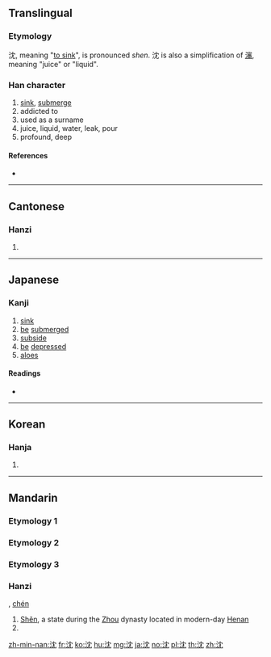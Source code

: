 {{also|沉|瀋|渖}}
==Translingual==

===Etymology===
{{Han etyl}}
沈, meaning "[[sink#Verb|to sink]]", is pronounced ''shen''. 沈 is also a simplification of [[瀋]], meaning "juice" or "liquid".

===Han character===
{{Han char|rn=85|rad=水|as=04|sn=7|four=34112|canj=ELBU}}

# [[sink]], [[submerge]]
# addicted to
# used as a surname
# juice, liquid, water, leak, pour
# profound, deep

====References====
* {{Han ref|kx=0610.060|dkj=17189|dj=1002.150|hdz=31572.070|uh=6C88|ud=27784|bh=A848|bd=43080}}

----

==Cantonese==

===Hanzi===
{{yue-hanzi|jyut=|y=[[sam2]]|tra=瀋}}

# {{defn|lang=yue|sort=水04}}

----

==Japanese==

===Kanji===
{{ja-kanji|grade=c|rs=水04}}

# [[sink]]
# [[be]] [[submerged]]
# [[subside]]
# [[be]] [[depressed]]
# [[aloes]]

====Readings====
* {{ja-readings|goon=[[しん]] (shin), [[じん]] (jin)|kanon=[[しん]] (shin), [[ちん]] (chin)|kun=[[しずむ]] (shizumu), [[しずめる]] (shizumeru)}}

----

==Korean==

===Hanja===
{{ko-hanja|hangeul=[[침]], [[심]]|eumhun=|rv=chim, im|mr=ch'im, sim|y=chim, sim}}

# {{defn|lang=ko|sort=水04}}

----

==Mandarin==

===Etymology 1===
{{zh-see|瀋}}

===Etymology 2===
{{zh-see|沉|v}}

===Etymology 3===

===Hanzi===
{{cmn-hanzi|tra=瀋|pin=[[shěn]] ([[shen3]])|wg=shen<sup>3</sup>}}, [[chén]]
# [[Shěn]], a state during the [[Zhou]] dynasty located in modern-day [[Henan]]
# {{surname|lang=zh}}

[[zh-min-nan:沈]]
[[fr:沈]]
[[ko:沈]]
[[hu:沈]]
[[mg:沈]]
[[ja:沈]]
[[no:沈]]
[[pl:沈]]
[[th:沈]]
[[zh:沈]]